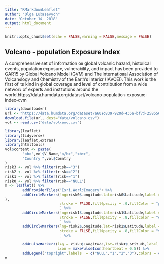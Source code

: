 ```yaml
---
title: "RMarkdownLeaflet"
author: "Olga Lukasevych"
date: "October 16, 2018"
output: html_document
---
```


```r
knitr::opts_chunk$set(echo = FALSE,warning = FALSE,message = FALSE)
```

## Volcano - population Exposure Index

A comprehensive set of information on global volcanic hazard, historical events, population exposure, vulnerability, and impact has been provided to GAR15 by Global Volcano Model (GVM) and The International Association of Volcanology and Chemistry of the Earth’s Interior (IAVCEI). This work is the first of its kind in global coverage and level of contribution from a wide network of experts and institutions around the world.https://data.humdata.org/dataset/volcano-population-exposure-index-gvm

```r
library(downloader)
url <- "https://data.humdata.org/dataset/a60ac839-920d-435a-bf7d-25855602699d/resource/e3b1ecf0-ec47-49f7-9011-6bbb7403ef6d/download/volcano.csv"
download.file(url, dest="data/volcano.csv") 
vol <- read.csv("data/volcano.csv")

```
```r
library(leaflet)
library(tidyverse)
library(leaflet.extras)
library(htmltools)
vol$content <- paste(
        "<b>",vol$V_Name,"</b>","<br>",
        "Country:",vol$Country
)
risk3 <- vol %>% filter(risk=="3")
risk2 <- vol %>% filter(risk=="2")
risk1 <- vol %>% filter(risk=="1")
risk0 <- vol %>% filter(risk=="NULL")
m <- leaflet() %>%
        addProviderTiles("Esri.WorldImagery") %>% 
        addCircleMarkers(lng=risk0$Longitude,lat=risk0$Latitude,label = lapply(risk0$content,HTML
),
                         stroke = FALSE,fillOpacity = .8,fillColor = "purple",radius = 5
                         ) %>% 
        addCircleMarkers(lng=risk1$Longitude,lat=risk1$Latitude,label = lapply(risk1$content,HTML),
                         stroke = FALSE,fillOpacity = .8,fillColor = "orange",radius = 6
                         ) %>% 
        addCircleMarkers(lng=risk2$Longitude,lat=risk2$Latitude,label = lapply(risk2$content,HTML),
                         stroke = FALSE,fillOpacity = .8,fillColor = "yellow"
                         ) %>%

        addPulseMarkers(lng = risk3$Longitude,lat=risk3$Latitude,label = lapply(risk3$content,HTML),
                        icon = makePulseIcon(heartbeat = 0.5)) %>% 
        addLegend("topright",labels  = c("NULL","1","2","3"),colors = c("purple","orange","yellow","red"),title = "Risk (3- the heighest)")
m
```
